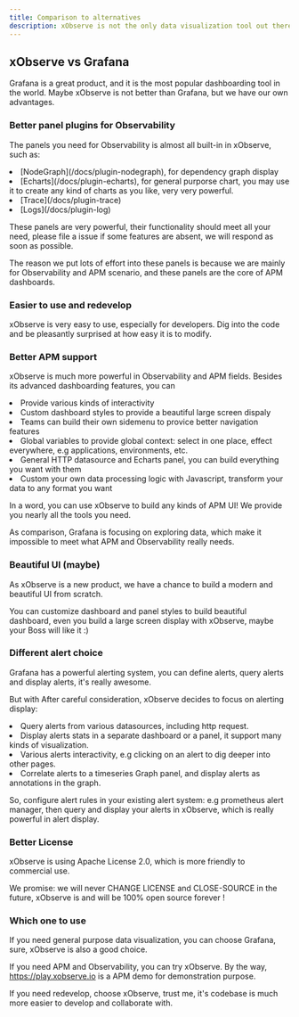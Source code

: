```yaml
---
title: Comparison to alternatives
description: xObserve is not the only data visualization tool out there. This page compares xObserve to other popular dashboarding tools, mainly to Grafana.
---
```




## xObserve vs Grafana

Grafana is a great product, and it is the most popular dashboarding tool in the world. Maybe xObserve is not better than Grafana, but we have our own advantages.

### Better panel plugins for Observability

The panels you need for Observability is almost all built-in in xObserve, such as: 

<TextList>
<li>[NodeGraph](/docs/plugin-nodegraph), for dependency graph display </li>
<li> [Echarts](/docs/plugin-echarts), for general purporse chart, you may use it to create any kind of charts as you like, very very powerful.</li>
<li> [Trace](/docs/plugin-trace)</li>
<li> [Logs](/docs/plugin-log)</li>
</TextList>

These panels are very powerful, their functionality should meet all your need, please file a issue if some features are absent, we will respond as soon as possible.

The reason we put lots of effort into these panels is  because we are mainly for Observability and APM scenario, and these panels are the core of APM dashboards.

### Easier to use and redevelop

xObserve is very easy to use, especially for developers.  Dig into the code and be pleasantly surprised at how easy it is to modify.

### Better APM support

xObserve is much more powerful in Observability and APM fields. Besides its advanced dashboarding features, you can 

<TextList>
<li> Provide various kinds of interactivity </li>
<li> Custom dashboard styles to provide a beautiful large screen dispaly </li>
<li> Teams can build their own sidemenu to provice better navigation features </li>
<li> Global variables to provide global context: select in one place, effect everywhere, e.g applications, environments, etc. </li>
<li> General HTTP datasource and Echarts panel, you can build everything you want with them </li>
<li> Custom your own data processing logic with Javascript, transform your data to any format you want </li>
</TextList>

In a word, you can use xObserve to build any kinds of APM UI! We provide you nearly all the tools you need. 

As comparison, Grafana is focusing on exploring data, which make it impossible to meet what APM and Observability really needs.


### Beautiful UI (maybe)

As xObserve is a new product, we have a chance to build a modern and beautiful UI from scratch. 

You can customize dashboard and panel styles to build beautiful dashboard, even you build a large screen display with xObserve, maybe your Boss will like it :)


### Different alert choice

Grafana has a powerful alerting system, you can define alerts, query alerts and display alerts, it's really awesome. 
 
But with After careful consideration, xObserve decides to focus on alerting display:

<TextList>
<li> Query alerts from various datasources, including http request. </li>
<li> Display alerts stats in a separate dashboard or a panel, it support many kinds of visualization. </li>
<li> Various alerts interactivity, e.g clicking on an alert to dig deeper into other pages. </li>
<li> Correlate alerts to a timeseries Graph panel, and display alerts as annotations in the graph. </li>
</TextList>

So, configure alert rules in your existing alert system: e.g prometheus alert manager, then query and display your alerts in xObserve, which is really powerful in alert display.


### Better License

xObserve is using Apache License 2.0, which is more friendly to commercial use.

We promise: we will never CHANGE LICENSE and CLOSE-SOURCE in the future, xObserve is and will be 100% open source forever !

### Which one to use 

If you need general purpose data visualization, you can choose Grafana, sure, xObserve is also a good choice.

If you need APM and Observability, you can try xObserve. By the way, https://play.xobserve.io is a APM demo for demonstration purpose.

If you need redevelop, choose xObserve, trust me, it's codebase is  much more easier to develop and collaborate with.


 